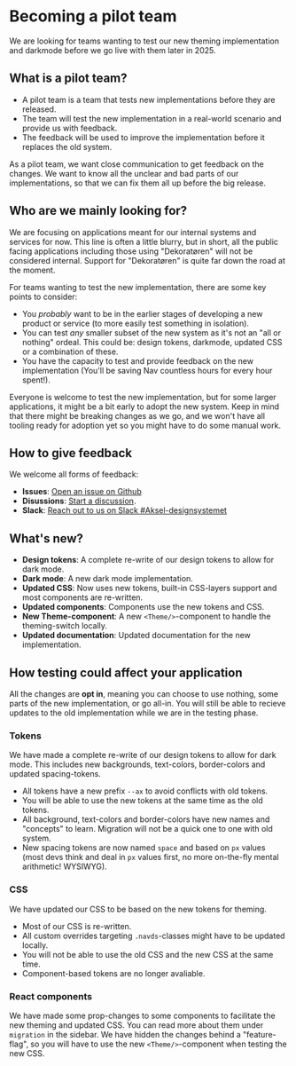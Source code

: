 
<Meta title="Docs/Become a Pilot team/1.Intro" />

# Becoming a pilot team

We are looking for teams wanting to test our new theming implementation and darkmode before we go live with them later in 2025.

## What is a pilot team?

- A pilot team is a team that tests new implementations before they are released.
- The team will test the new implementation in a real-world scenario and provide us with feedback.
- The feedback will be used to improve the implementation before it replaces the old system.

As a pilot team, we want close communication to get
feedback on the changes. We want to know all the unclear and bad parts
of our implementations, so that we can fix them all up before the big release.

## Who are we mainly looking for?

We are focusing on applications meant for our internal systems and services for now. This line is often a little blurry,
but in short, all the public facing applications including those using "Dekoratøren" will not be considered internal.
Support for "Dekoratøren" is quite far down the road at the moment.

For teams wanting to test the new implementation, there are some key points to consider:

- You _probably_ want to be in the earlier stages of developing a new product or service (to more easily test something in isolation).
- You can test _any_ smaller subset of the new system as it's not an "all or nothing" ordeal. This could be: design tokens, darkmode, updated CSS or a combination of these.
- You have the capacity to test and provide feedback on the new implementation (You'll be saving Nav countless hours for every hour spent!).

Everyone is welcome to test the new implementation, but for some larger applications, it might be a bit early to adopt the new system. Keep in mind that there might be breaking changes as we go,
and we won't have all tooling ready for adoption yet so you might have to do some manual work.

## How to give feedback

We welcome all forms of feedback:

- **Issues**: [Open an issue on Github](https://github.com/navikt/aksel/issues)
- **Disussions**: [Start a discussion](https://github.com/navikt/aksel/discussions/categories/darkside).
- **Slack**: [Reach out to us on Slack #Aksel-designsystemet](https://nav-it.slack.com/archives/C7NE7A8UF)

## What's new?

- **Design tokens**: A complete re-write of our design tokens to allow for dark mode.
- **Dark mode**: A new dark mode implementation.
- **Updated CSS**: Now uses new tokens, built-in CSS-layers support and most components are re-written.
- **Updated components**: Components use the new tokens and CSS.
- **New Theme-component**: A new `<Theme/>`-component to handle the theming-switch locally.
- **Updated documentation**: Updated documentation for the new implementation.

## How testing could affect your application

All the changes are **opt in**, meaning you can choose to use nothing, some parts of the new implementation, or go all-in.
You will still be able to recieve updates to the old implementation while we are in the testing phase.

### Tokens

We have made a complete re-write of our design tokens to allow for dark mode.
This includes new backgrounds, text-colors, border-colors and updated spacing-tokens.

- All tokens have a new prefix `--ax` to avoid conflicts with old tokens.
- You will be able to use the new tokens at the same time as the old tokens.
- All background, text-colors and border-colors have new names and "concepts" to learn. Migration will not be a quick one to one with old system.
- New spacing tokens are now named `space` and based on `px` values (most devs think and deal in `px` values first, no more on-the-fly mental arithmetic! WYSIWYG).

### CSS

We have updated our CSS to be based on the new tokens for theming.

- Most of our CSS is re-written.
- All custom overrides targeting `.navds`-classes might have to be updated locally.
- You will not be able to use the old CSS and the new CSS at the same time.
- Component-based tokens are no longer avaliable.

### React components

We have made some prop-changes to some components to facilitate the new theming and updated CSS. You can read more about them under `migration` in the sidebar.
We have hidden the changes behind a "feature-flag", so you will have to use the new `<Theme/>`-component when testing the new CSS.
